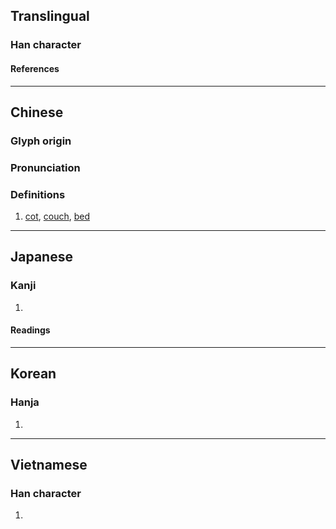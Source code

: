 {{character info/new}}
==Translingual==

===Han character===
{{Han char|rn=75|rad=木|as=10|sn=14|four=46927|canj=DASM|ids=⿰木𦐇}}

====References====
{{Han ref|kx=0545.090|dkj=15292|dj=0932.180|hdz=21263.190|uh=69BB}}

----

==Chinese==
{{zh-forms}}

===Glyph origin===
{{Han etym}}

===Pronunciation===
{{zh-pron
|m=tà
|c=taap3
|mc=y
|oc=y
|ma=
|cat=n
}}

===Definitions===
{{zh-hanzi}}

# [[cot]], [[couch]], [[bed]]

----

==Japanese==

===Kanji===
{{ja-kanji|grade=|rs=木10}}

# {{defn|lang=ja|sort=木10}}

====Readings====
{{ja-readings
|goon=とう<たふ
|kanon=とう<たふ
|toon=<!--たつ, -->とん
|kun=こしかけ-, しじ-<しぢ-
}}
{{attention|ja|confirm たつ as in こたつ}}

----

==Korean==

===Hanja===
{{ko-hanja|탑}}

# {{defn|lang=ko|sort=木10}}

----

==Vietnamese==

===Han character===
{{vi-readings|rs=木10|reading=[[chõng]], [[tháp]]}}

# {{defn|lang=vi|sort=木10}}